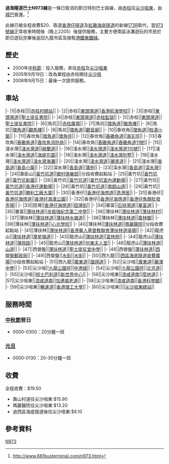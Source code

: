 {{Infobox Bus Route
| image=
| number=N973
| operator=[[城巴|城巴]]
| garage=
| length=27.6公里
| time=80分鐘
| start=[[赤柱|赤柱]]
| via=[[西區海底隧道|西區海底隧道]]
| end=[[尖沙咀東|尖沙咀東]]
| level=[[中秋節|中秋節]]翌日：0000-0300<BR>[[元旦|元旦]]：0000-0130
| level1=不設回程
| frequency=中秋節翌日：20分鐘一班<BR>元旦：20-30分鐘一班
| Other_route=[[過海隧道巴士973線|973]]<BR>[[過海隧道巴士973P線|973P]]
| vehicle=不定
| Fare=$19.50
| Section_Fare1=[[壽山村道|壽山村道]]：$15.90<BR>[[瑪麗醫院|瑪麗醫院]]：$13.20<BR>過[[西區海底隧道|西區海底隧道]]後：$8.10
| Section_Fare2=不設回程
| bgcolor=yellow
| fontcolor=BLUE
| compete=無
}}

'''過海隧道巴士N973線'''是一條已取消的節日特別巴士路線，由[[赤柱|赤柱]]往[[尖沙咀東|尖沙咀東]]，由[[城巴|城巴]]營運。<ref>http://www.681busterminal.com/n973.html</ref>

此線已被全程收費$20、取道[[香港仔隧道|香港仔隧道]]及[[紅磡海底隧道|紅磡海底隧道]]的新線[[過海隧道巴士173R線|173R]]取代，當[[過海隧道巴士973線|973號線]]正常收車時間後（晚上2205）後提供服務，主要方便南區泳灘遊玩的市民於節日遊玩完畢後返回九龍市區及接駁[[港鐵|港鐵]][[東鐵綫|東鐵綫]]。

==歷史==
*2000年[[中秋節|中秋節]]：投入服務，來往[[赤柱|赤柱]]及[[尖沙咀東|尖沙咀東]]
*2005年9月19日：改為單程由赤柱開往[[尖沙咀|尖沙咀]]
*2008年9月15日：最後一次提供服務。

==車站==
{{RoutemapH
| type = 1
| bgcolor = #CCCCCC
| fontcolor = black
| routedata = 過海隧道巴士N973線　[[赤柱村巴士總站|赤柱市集]]→[[尖沙咀東巴士總站|尖沙咀東]]
| routecolor = black
}}
|-
|1||赤柱||||[[赤柱村巴士總站|赤柱村總站]]||
|-
|2||赤柱||[[東頭灣道|東頭灣道]]||[[香港航海學校|香港航海學校]]||
|-
|3||赤柱||[[東頭灣道|東頭灣道]]||[[聖士提反書院|聖士提反書院]]||
|-
|4||赤柱||[[東頭灣道|東頭灣道]]||[[赤柱監獄|赤柱監獄]]||
|-
|5||赤柱||[[東頭灣道|東頭灣道]]||[[聖士提反書院|聖士提反書院]]||
|-
|6||馬坑||||[[馬坑邨公共運輸交匯處|赤柱廣場]]||
|-
|7||馬坑||[[環角道|環角道]]||[[馬坑邨|駿馬樓]]||
|-
|8||馬坑||[[環角道|環角道]]||[[馬坑邨|觀馬樓]]||
|-
|9||馬坑||[[環角道|環角道]]||[[觀音廟|觀音廟]]||
|-
|10||舂坎角||[[環角道|環角道]]||[[柏濤小築|柏濤小築]]||
|-
|11||舂坎角||[[環角道|環角道]]||[[環角徑|環角徑]]||
|-
|12||舂坎角||[[舂磡角道|舂磡角道]]||[[海天徑|海天徑]]||
|-
|13||舂坎角||[[舂磡角道|舂磡角道]]||[[舂坎角消防局|舂坎角消防局]]||
|-
|14||舂坎角||[[舂磡角道|舂磡角道]]||[[舂磡角道11號|舂磡角道11號]]||
|-
|15||淺水灣||[[淺水灣道|淺水灣道]]||[[赫蘭道|赫蘭道]]||
|-
|16||淺水灣||[[淺水灣道|淺水灣道]]||[[淺水灣道110號|淺水灣道110號]]||
|-
|17||淺水灣||[[淺水灣道|淺水灣道]]||[[海堤花園|海堤花園]]||
|-
|18||淺水灣||[[淺水灣道|淺水灣道]]||[[淺水灣別墅|淺水灣別墅]]||
|-
|19||淺水灣||[[淺水灣道|淺水灣道]]||[[淺水灣|淺水灣海灘]]||
|-
|20||淺水灣||[[淺水灣道|淺水灣道]]||[[麗景道|麗景道]]||
|-
|21||淺水灣||[[香島道|香島道]]||[[香島小築|香島小築]]||
|-
|22||深水灣||[[香島道|香島道]]||[[蒲苑|蒲苑]]||
|-
|23||深水灣||[[香島道|香島道]]||[[深水灣|深水灣]]||
|-
|24||壽臣山||[[黃竹坑道|黃竹坑道]]||[[鄉村俱樂部|鄉村俱樂部]]||分段收費起點站
|-
|25||黃竹坑||[[黃竹坑道|黃竹坑道]]||[[黃竹坑新圍|黃竹坑新圍]]||
|-
|26||黃竹坑||[[黃竹坑道|黃竹坑道]]||[[黃竹坑室內運動場|黃竹坑室內運動場]]||
|-
|27||黃竹坑||[[黃竹坑道|黃竹坑道]]||[[香港仔運動場|香港仔運動場]]||
|-
|28||黃竹坑||[[黃竹坑道|黃竹坑道]]||[[南朗山道|南朗山道]]||
|-
|29||黃竹坑||[[黃竹坑道|黃竹坑道]]||[[勝利工廠大廈|勝利工廠大廈]]||
|-
|30||香港仔||[[香港仔海傍道|香港仔海傍道]]||[[逸港居|逸港居]]||
|-
|31||香港仔||[[香港仔海傍道|香港仔海傍道]]||[[香港仔海濱公園|香港仔海濱公園]]||
|-
|32||香港仔||[[香港仔海傍道|香港仔海傍道]]||[[香港仔魚類批發市場|香港仔魚類批發市場]]||
|-
|33||田灣||[[香港仔海傍道|香港仔海傍道]]||[[田灣街|田灣街]]||
|-
|34||華富||[[石排灣道|石排灣道]]||[[華富道|華富道]]||
|-
|35||置富||[[薄扶林道|薄扶林道]]||[[余振強紀念第二中學|余振強紀念第二中學]]||
|-
|36||薄扶林||[[薄扶林道|薄扶林道]]||[[薄扶林村|薄扶林村]]||
|-
|37||薄扶林||[[薄扶林道|薄扶林道]]||[[薄扶林水塘道|薄扶林水塘道]]||
|-
|38||薄扶林||[[薄扶林道|薄扶林道]]||[[嘉林閣|嘉林閣]]||
|-
|39||薄扶林||[[薄扶林道|薄扶林道]]||[[心光學校|心光學校]]||
|-
|40||薄扶林||[[薄扶林道|薄扶林道]]||[[瑪麗醫院|瑪麗醫院]]||分段收費起點站
|-
|41||薄扶林||[[薄扶林道|薄扶林道]]||[[香港華人基督教聯會薄扶林道墳場|香港華人基督教聯會薄扶林道墳場]]||
|-
|42||龍虎山||[[薄扶林道|薄扶林道]]||[[摩星嶺道|摩星嶺道]]||
|-
|43||龍虎山||[[薄扶林道|薄扶林道]]||[[富林苑|富林苑]]||
|-
|44||龍虎山||[[薄扶林道|薄扶林道]]||[[蒲飛路|蒲飛路]]||
|-
|45||龍虎山||[[薄扶林道|薄扶林道]]||[[何東夫人堂|何東夫人堂]]||
|-
|46||龍虎山||[[薄扶林道|薄扶林道]]||[[山道|山道]]||
|-
|47||西營盤||[[薄扶林道|薄扶林道]]||[[聖士提反堂中學|聖士提反堂中學]]||
|-
|48||西營盤||[[薄扶林道|薄扶林道]]||[[西營盤郵政局|西營盤郵政局]]||
|-
|49||西營盤||[[水街|水街]]||[[水街|水街]]||
{{Routemapbreak|colspan=5|{{香港幹線標誌|3}} [[西區海底隧道|西區海底隧道]]}}
|-
|50||西九龍||||[[西區海底隧道|西區海底隧道收費廣場]]||分段收費起點站
|-
|51||西九龍||[[廣東道|廣東道]]||[[匯翔道|匯翔道]]||
|-
|52||尖沙咀||[[廣東道|廣東道]]||[[麗澤中學|麗澤中學]]||
|-
|53||尖沙咀||[[九龍公園徑|九龍公園徑]]||[[中港城|中港城]]||
|-
|54||尖沙咀||[[九龍公園徑|九龍公園徑]]||[[北京道|北京道]]||
|-
|55||尖沙咀||[[梳士巴利道|梳士巴利道]]||[[新世界中心|新世界中心]]||
|-
|56||尖沙咀東||[[漆咸道南|漆咸道南]]||[[麼地道|麼地道]]||
|-
|57||尖沙咀東||[[漆咸道南|漆咸道南]]||[[加連威老道|加連威老道]]||
|-
|58||尖沙咀東||[[漆咸道南|漆咸道南]]||[[香港科學館|香港科學館]]||
|-
|59||尖沙咀東||[[暢運道|暢運道]]||[[香港理工大學|香港理工大學]]||
|-
|60||尖沙咀東||||[[尖沙咀東巴士總站|尖沙咀東總站]]||
{{RoutemapF}}

==服務時間==
===[[中秋節|中秋節]]翌日===
*0000-0300：20分鐘一班

===[[元旦|元旦]]===
*0000-0130：20-30分鐘一班

==收費==
全程收費：$19.50 
*壽山村道往尖沙咀東:$15.90
*瑪麗醫院往尖沙咀東:$13.20 
*過西區海底隧道後往尖沙咀東:$8.10

==參考資料==
<references />
[[Category:已取消過海隧道巴士路線|N973]]